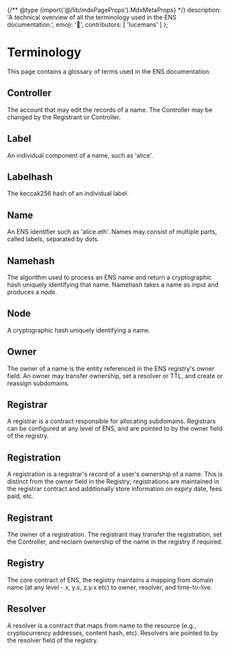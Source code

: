 {/** @type {import('@/lib/mdxPageProps').MdxMetaProps} */}
    description: 'A technical overview of all the terminology used in the ENS documentation.',
    emoji: '📓',
    contributors: [
        'lucemans'
    ]
};

# Terminology

This page contains a glossary of terms used in the ENS documentation.

## Controller

The account that may edit the records of a name. The Controller may be changed by the Registrant or Controller.

## Label

An individual component of a name, such as 'alice'.

## Labelhash

The keccak256 hash of an individual label.

## Name

An ENS identifier such as 'alice.eth'. Names may consist of multiple parts, called labels, separated by dots.

## Namehash

The algorithm used to process an ENS name and return a cryptographic hash uniquely identifying that name. Namehash takes a name as input and produces a _node_.

## Node

A cryptographic hash uniquely identifying a name.

## Owner

The owner of a name is the entity referenced in the ENS registry's owner field. An owner may transfer ownership, set a resolver or TTL, and create or reassign subdomains.

## Registrar

A registrar is a contract responsible for allocating subdomains. Registrars can be configured at any level of ENS, and are pointed to by the owner field of the registry.

## Registration

A registration is a registrar's record of a user's ownership of a name. This is distinct from the owner field in the Registry; registrations are maintained in the registrar contract and additionally store information on expiry date, fees paid, etc.

## Registrant

The owner of a registration. The registrant may transfer the registration, set the Controller, and reclaim ownership of the name in the registry if required.

## Registry

The core contract of ENS, the registry maintains a mapping from domain name (at any level - x, y.x, z.y.x etc) to owner, resolver, and time-to-live.

## Resolver

A resolver is a contract that maps from name to the resource (e.g., cryptocurrency addresses, content hash, etc). Resolvers are pointed to by the resolver field of the registry.
